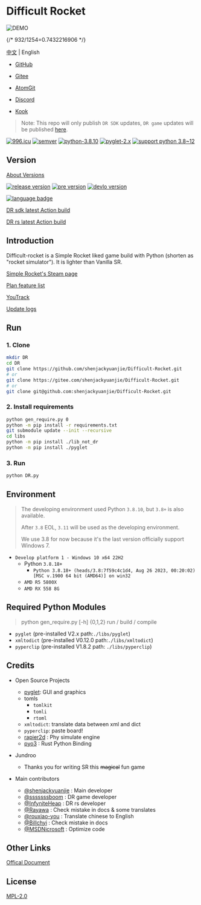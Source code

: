 
# Difficult Rocket

![DEMO](/demo.png)

{/* 932/1254=0.7432216906 */}
<ResponsiveIframe src="/dr0910-demo.mp4" ratio={0.7432216906} width="100%"></ResponsiveIframe>

[中文](../README.md) | English

- [GitHub](https://github.com/shenjackyuanjie/Difficult-Rocket)
- [Gitee](https://gitee.com/shenjackyuanjie/Difficult-Rocket)
- [AtomGit](https://atomgit.com/shenjackyuanjie/Difficult-Rocket)

- [Discord](https://discord.gg/kWzw2JrG6M)
- [Kook](https://kook.top/sRPjFG)

> Note: This repo will only publish `DR SDK` updates, `DR game` updates will be published [here](https://github.com/shenjackyuanjie/DR-game).

[![996.icu](https://img.shields.io/badge/996.icu-996.icu-red.svg)](https://996.icu)
[![semver](https://img.shields.io/badge/SemVer-2.0.0-blue.svg)](https://Semver.org/)
[![python-3.8.10](https://img.shields.io/badge/编写于_Python_版本-3.8.10-blue.svg)](https://Python.org)
[![pyglet-2.x](https://img.shields.io/badge/编写于_Pyglet_版本-2.x-blue.svg)](https://pyglet.org)
[![support python 3.8~12](https://img.shields.io/badge/Python-_3.8_~_3.12_-blue.svg)](https://Python.org)

## Version

[About Versions](src/version.md)

[![release version](https://img.shields.io/badge/Release-0.9.1.0-blue.svg)](https://github.com/shenjackyuanjie/Difficult-Rocket/releases)
[![pre version](https://img.shields.io/badge/Pre_Release-0.9.1.0-blue.svg)](https://github.com/shenjackyuanjie/Difficult-Rocket/releases)
[![devlo version](https://img.shields.io/badge/Devloping-0.9.2-blue.svg)](https://github.com/shenjackyuanjie/Difficult-Rocket/releases)

[![language badge](https://stats.deeptrain.net/repo/shenjackyuanjie/Difficult-Rocket?theme=dark)](https://stats.deeptrain.net/repo/shenjackyuanjie/Difficult-Rocket?theme=dark)

[DR sdk latest Action build](https://nightly.link/shenjackyuanjie/Difficult-Rocket/workflows/nuitka/main)

[DR rs latest Action build](https://nightly.link/shenjackyuanjie/Difficult-Rocket/workflows/dr_rs/main)

## Introduction

Difficult-rocket is a Simple Rocket liked game build with Python (shorten as "rocket simulator"). It is lighter than Vanilla SR.

[Simple Rocket's Steam page](https://store.steampowered.com/app/343090/SimpleRockets/)

[Plan feature list](src/plan_features/README.md)

[YouTrack](https://difficult-rocket.youtrack.cloud/projects/8dafd498-59c0-4ce7-9900-d9292e9ed1f0)

[Update logs](src/change_log/readme.md)

## Run

### 1. Clone

```bash title="clone.sh"
mkdir DR
cd DR
git clone https://github.com/shenjackyuanjie/Difficult-Rocket.git
# or
git clone https://gitee.com/shenjackyuanjie/Difficult-Rocket.git
# or
git clone git@github.com:shenjackyuanjie/Difficult-Rocket.git
```

### 2. Install requirements

```bash title="install.sh"
python gen_require.py 0
python -m pip install -r requirements.txt
git submodule update --init --recursive
cd libs
python -m pip install ./lib_not_dr
python -m pip install ./pyglet
```

### 3. Run

```bash title="run.sh"
python DR.py
```

## Environment

> The developing environment used Python `3.8.10`, but `3.8+` is also available.
>
> After `3.8` EOL, `3.11` will be used as the developing environment.
>
> We use 3.8 for now because it's the last version officially support Windows 7.

- `Develop platform 1 - Windows 10 x64 22H2`
  - Python `3.8.18+`
    - `Python 3.8.18+ (heads/3.8:7f59c4c1d4, Aug 26 2023, 00:20:02) [MSC v.1900 64 bit (AMD64)] on win32`
  - `AMD R5 5800X`
  - `AMD RX 558 8G`

## Required Python Modules

> python gen_require.py [-h] {0,1,2}
> run / build / compile

- `pyglet` (pre-installed V2.x path:`./libs/pyglet`)
- `xmltodict` (pre-installed V0.12.0 path:`./libs/xmltodict`)
- `pyperclip` (pre-installed V1.8.2 path: `./libs/pyperclip`)

## Credits

- Open Source Projects
  - [pyglet](https://github.com/pyglet/pyglet): GUI and graphics
  - tomls
    - `tomlkit`
    - `tomli`
    - `rtoml`
  - `xmltodict`: translate data between xml and dict
  - `pyperclip`: paste board!
  - [rapier2d](https://rapier.rs/) : Phy simulate engine
  - [pyo3](https://pyo3.rs/main) : Rust Python Binding

- Jundroo
  - Thanks you for writing SR this ~~magical~~ fun game

- Main contributors
  - [@shenjackyuanjie](https://github.com/shenjackyuanjie) : Main developer
  - [@sssssssboom](https://github.com/ssssssssboom) : DR game developer
  - [@InfyniteHeap](https://github.com/InfyniteHeap) : DR rs developer
  - [@Rayawa](https://github.com/Rayawa) : Check mistake in docs & some translates
  - [@rouxiao-you](https://github.com/ruoxiao-you) : Translate chinese to English
  - [@Billchyi](https://github.com/Billchyi) : Check mistake in docs
  - [@MSDNicrosoft](https://github.com/MSDNicrosoft) : Optimize code

## Other Links

[Offical Document](https://dr.shenjack.top)

## License

[MPL-2.0](LICENSE)
